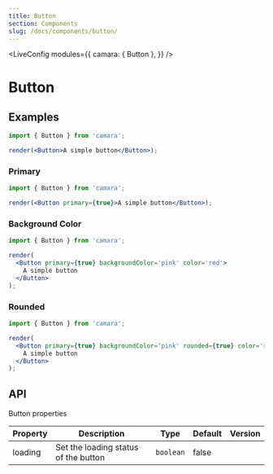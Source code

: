 ```yaml
---
title: Button
section: Components
slug: /docs/components/button/
---
```



<!-- Define `camara` module as `{ Button }` -->

<LiveConfig
  modules={{
    camara: { Button },
  }}
/>

# Button

## Examples

```jsx live noInline
import { Button } from 'camara';

render(<Button>A simple button</Button>);
```

### Primary

```jsx live noInline
import { Button } from 'camara';

render(<Button primary={true}>A simple button</Button>);
```

### Background Color

```jsx live noInline
import { Button } from 'camara';

render(
  <Button primary={true} backgroundColor='pink' color='red'>
    A simple button
  </Button>
);
```

### Rounded

```jsx live noInline
import { Button } from 'camara';

render(
  <Button primary={true} backgroundColor='pink' rounded={true} color='red'>
    A simple button
  </Button>
);
```

## API

Button properties

| Property | Description                          | Type      | Default | Version |
| -------- | ------------------------------------ | --------- | ------- | ------- |
| loading  | Set the loading status of the button | `boolean` | false   |         |
